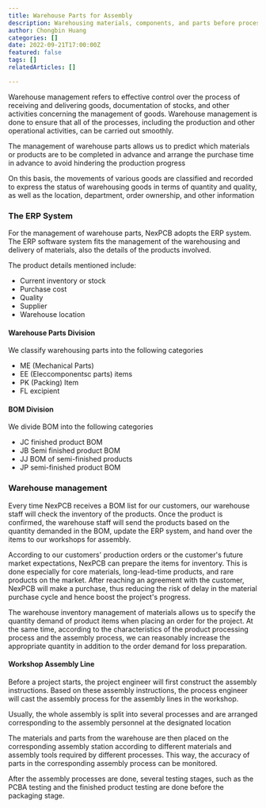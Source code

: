 ```yaml
---
title: Warehouse Parts for Assembly
description: Warehousing materials, components, and parts before processing and shipping
author: Chongbin Huang
categories: []
date: 2022-09-21T17:00:00Z
featured: false
tags: []
relatedArticles: []

---
```

Warehouse management refers to effective control over the process of receiving and delivering goods, documentation of stocks, and other activities concerning the management of goods. Warehouse management is done to ensure that all of the processes, including the production and other operational activities, can be carried out smoothly.

The management of warehouse parts allows us to predict which materials or products are to be completed in advance and arrange the purchase time in advance to avoid hindering the production progress

On this basis, the movements of various goods are classified and recorded to express the status of warehousing goods in terms of quantity and quality, as well as the location, department, order ownership, and other information

### The ERP System

For the management of warehouse parts, NexPCB adopts the ERP system. The ERP software system fits the management of the warehousing and delivery of materials, also the details of the products involved. 

The product details mentioned include:

* Current inventory or stock
* Purchase cost
* Quality
* Supplier
* Warehouse location

#### Warehouse Parts Division

We classify warehousing parts into the following categories

* ME (Mechanical Parts)
* EE (Eleccomponentsc parts) items
* PK (Packing) Item
* FL excipient

#### BOM Division

We divide BOM into the following categories

* JC finished product BOM
* JB Semi finished product BOM
* JJ BOM of semi-finished products
* JP semi-finished product BOM

### Warehouse management

Every time NexPCB receives a BOM list for our customers, our warehouse staff will check the inventory of the products. Once the product is confirmed, the warehouse staff will send the products based on the quantity demanded in the BOM, update the ERP system, and hand over the items to our workshops for assembly. 

According to our customers' production orders or the customer's future market expectations, NexPCB can prepare the items for inventory. This is done especially for core materials, long-lead-time products, and rare products on the market. After reaching an agreement with the customer, NexPCB will make a purchase, thus reducing the risk of delay in the material purchase cycle and hence boost the project's progress.

The warehouse inventory management of materials allows us to specify the quantity demand of product items when placing an order for the project. At the same time, according to the characteristics of the product processing process and the assembly process, we can reasonably increase the appropriate quantity in addition to the order demand for loss preparation.

#### Workshop Assembly Line

Before a project starts, the project engineer will first construct the assembly instructions. Based on these assembly instructions, the process engineer will cast the assembly process for the assembly lines in the workshop. 

Usually, the whole assembly is split into several processes and are arranged corresponding to the assembly personnel at the designated location

The materials and parts from the warehouse are then placed on the corresponding assembly station according to different materials and assembly tools required by different processes. This way, the accuracy of parts in the corresponding assembly process can be monitored. 

After the assembly processes are done, several testing stages, such as the PCBA testing and the finished product testing are done before the packaging stage. 